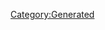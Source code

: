 {{Texts/Music
 |ID=67
 |MusicName=蒼のエーテル
 |OfficialName=蒼のエーテル
 |VocalName=ランカ・リー＝中島愛
 |VocalNameLF=ランカ・リー＝中島愛
 |Description=作品：マクロスF<br/><br/>歌手：ランカ・リー＝中島愛<br/><br/>作詞：坂本真綾<br/>作曲：菅野よう子
 |BuyURL=https://recochoku.jp/song/S20177074/single?ds=34295882
 |StoryDesc=
 |StoryTitle=
 |BannerId=3
 |AnmStoreURL=https://anime.dmkt-sp.jp/animestore/ci_pc?workId=20494
}}
[[Category:Generated]]
